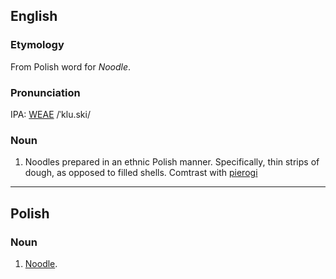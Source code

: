 ==English==
===Etymology===
From Polish word for ''Noodle''.
===Pronunciation===
IPA: [[WEAE]] /ˈklu.ski/
===Noun===
#Noodles prepared in an ethnic Polish manner.  Specifically, thin strips of dough, as opposed to filled shells.  Comtrast with [[pierogi]]

----
==Polish==
===Noun===
#[[Noodle]].